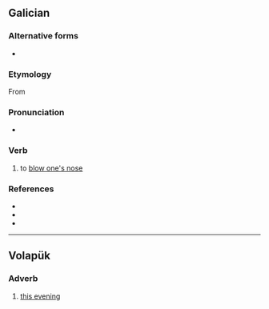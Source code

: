 ==Galician==

===Alternative forms===
* {{alter|gl|asonar}}

===Etymology===
From {{af|gl|a-|soar}}

===Pronunciation===
* {{IPA|gl|/asoˈaɾ/}}

===Verb===
{{gl-verb|aso|ar}}

# {{lb|gl|pronominal}} to [[blow one's nose]]
#: {{syn|gl|fungar}}

===References===
* {{R:DDLG}}
* {{R:TILG}}
* {{R:TLPGP}}

----

==Volapük==

===Adverb===
{{head|vo|adverb}}

# [[this evening]]